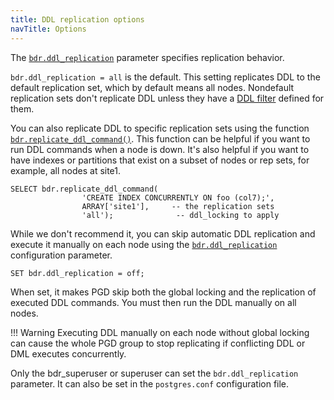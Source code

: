```yaml
---
title: DDL replication options
navTitle: Options
---
```


The [`bdr.ddl_replication`](/pgd/latest/reference/pgd-settings#bdrddl_replication) parameter specifies replication behavior.

`bdr.ddl_replication = all` is the default. This setting replicates DDL to the
default replication set, which by default means all nodes. Nondefault
replication sets don't replicate DDL unless they have a
[DDL filter](../repsets)
defined for them.

You can also replicate DDL to specific replication sets using the
function [`bdr.replicate_ddl_command()`](/pgd/latest/reference/functions#bdrreplicate_ddl_command). This function can be helpful if you
want to run DDL commands when a node is down. It's also helpful if you want to have
indexes or partitions that exist on a subset of nodes or rep sets,
for example, all nodes at site1.


```
SELECT bdr.replicate_ddl_command(
				'CREATE INDEX CONCURRENTLY ON foo (col7);',
				ARRAY['site1'],     -- the replication sets
                'all');              -- ddl_locking to apply
```

While we don't recommend it, you can skip automatic DDL replication and
execute it manually on each node using the [`bdr.ddl_replication`](/pgd/latest/reference/pgd-settings#bdrddl_replication) configuration
parameter.

```
SET bdr.ddl_replication = off;
```

When set, it makes PGD skip both the global locking and the replication
of executed DDL commands. You must then run the DDL manually on all nodes.

!!! Warning
    Executing DDL manually on each node without global locking can
    cause the whole PGD group to stop replicating if conflicting DDL or DML
    executes concurrently.

Only the bdr_superuser or superuser can set the `bdr.ddl_replication` parameter. It can also be set in the `postgres.conf` configuration file.
